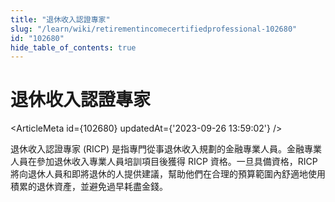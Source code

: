 ```yaml
---
title: "退休收入認證專家"
slug: "/learn/wiki/retirementincomecertifiedprofessional-102680"
id: "102680"
hide_table_of_contents: true
---
```



# 退休收入認證專家

<ArticleMeta id={102680} updatedAt={'2023-09-26 13:59:02'} />
<div className='border-solid border-b border-t-0 my-4 border-[var(--ifm-color-gray-300)]' />

退休收入認證專家 (RICP) 是指專門從事退休收入規劃的金融專業人員。金融專業人員在參加退休收入專業人員培訓項目後獲得 RICP 資格。一旦具備資格，RICP 將向退休人員和即將退休的人提供建議，幫助他們在合理的預算範圍內舒適地使用積累的退休資產，並避免過早耗盡金錢。
